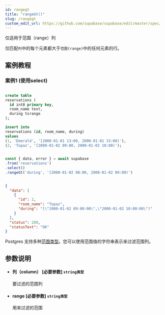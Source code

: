 ```yaml
---
id: rangegt
title: "rangeGt()"
slug: /rangegt
custom_edit_url: https://github.com/supabase/supabase/edit/master/spec/supabase_js_v2.yml
---
```



仅适用于范围（range）列

仅匹配`列`中的每个元素都大于`范围(range)`中的任何元素的行。


## 案例教程

### 案例1 (使用select)

<Tabs scrollable size="small" type="underlined" defaultActiveId="demo1">
<TabPanel id="demo1" label="建表">

  ```sql
                                                                                
create table
  reservations (
    id int8 primary key,
    room_name text,
    during tsrange
  );

insert into
  reservations (id, room_name, during)
values
  (1, 'Emerald', '[2000-01-01 13:00, 2000-01-01 15:00)'),
  (2, 'Topaz', '[2000-01-02 09:00, 2000-01-02 10:00)');

  ```

</TabPanel>
<TabPanel id="demo2" label="使用方法">

  ```ts
                                                                                  
const { data, error } = await supabase
  .from('reservations')
  .select()
  .rangeGt('during', '[2000-01-02 08:00, 2000-01-02 09:00)')
  ```

</TabPanel>
<TabPanel id="demo3" label="返回结果">

  ```json
                                                                                  
  {
    "data": [
      {
        "id": 2,
        "room_name": "Topaz",
        "during": "[\"2000-01-02 09:00:00\",\"2000-01-02 10:00:00\")"
      }
    ],
    "status": 200,
    "statusText": "OK"
  }

  ```

</TabPanel>

<TabPanel id="demo4" label="注意事项">

Postgres 支持多种[范围类型](https://www.postgresql.org/docs/current/rangetypes.html)。您可以使用范围值的字符串表示来过滤范围列。

</TabPanel>


</Tabs>


## 参数说明


<ul className="method-list-group">
  
<li className="method-list-item">
  <h4 className="method-list-item-label">
    <span className="method-list-item-label-name">
      列（column）
    </span>
    <span className="method-list-item-label-badge required">
      [必要参数]
    </span>
    <span className="method-list-item-validation">
      <code>string类型</code>
    </span>
  </h4>
  <div class="method-list-item-description">

要过滤的范围列

  </div>
  
</li>


<li className="method-list-item">
  <h4 className="method-list-item-label">
    <span className="method-list-item-label-name">
      range
    </span>
    <span className="method-list-item-label-badge required">
      [必要参数]
    </span>
    <span className="method-list-item-validation">
      <code>string类型</code>
    </span>
  </h4>
  <div class="method-list-item-description">

用来过滤的范围

  </div>
  
</li>

</ul>
